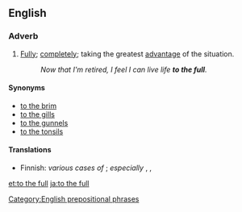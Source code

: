 ==English==

===Adverb===
{{en-adv|head=[[to]] [[the]] [[full]]|more to the [[full]]|to the [[fullest]]}}

# [[fully|Fully]]; [[completely]]; taking the greatest [[advantage]] of the situation.
#: ''Now that I'm retired, I feel I can live life '''to the full'''.''

====Synonyms====
* [[to the brim]]
* [[to the gills]]
* [[to the gunnels]]
* [[to the tonsils]]

====Translations====
{{trans-top|fully, completely}}
* Finnish: ''various cases of'' {{t|fi|täysi}}; ''especially'' {{t|fi|täysin}}, {{t|fi|täysillä}}, {{t|fi|täyttä}}
{{trans-mid}}
{{trans-bottom}}

[[Category:English prepositional phrases]]

[[et:to the full]]
[[ja:to the full]]